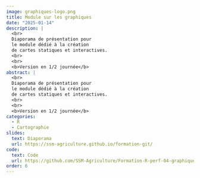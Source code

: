 ```yaml
---
image: graphiques-logo.png
title: Module sur les graphiques
date: "2025-01-14"
description: |
  <br>
  Diaporama de présentation pour
  le module dédié à la création
  de cartes statiques et interactives.
  <br>
  <br>
  <b>Version en 1/2 journée</b> 
abstract: |
  <br>
  Diaporama de présentation pour
  le module dédié à la création
  de cartes statiques et interactives.
  <br>
  <br>
  <b>Version en 1/2 journée</b> 
categories:
  - R
  - Cartographie
slides:
  text: Diaporama
  url: https://ssm-agriculture.github.io/formation-git/
code:
  text: Code 
  url: https://github.com/SSM-Agriculture/Formation-R-perf-04-graphiques
order: 6
---
```

